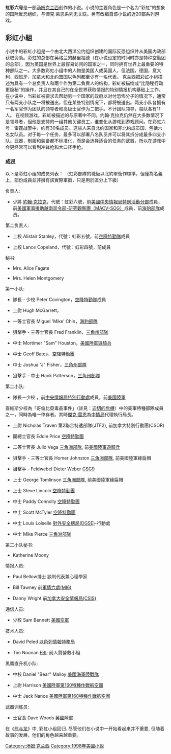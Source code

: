 {{multiple issues|
{{Expand English|time=2014-05-12T07:40:51+00:00}}
{{in-universe|time=2014-05-12T07:40:51+00:00}}
{{inappropriate tone|time=2014-05-12T07:40:51+00:00}}
{{unreferenced|time=2014-05-12T07:40:51+00:00}}
}}
{{Other uses|虹彩六号}}
'''虹彩六号'''是一部[[汤姆克兰西|汤姆克兰西]]创作的小说。小说的主要角色是一个名为“彩虹”的想象的国际反恐组织，与傑克·萊恩系列无关联。另有改编自该小说的近20部系列游戏。

== 彩虹小組 ==
小说中的彩虹小组是一个由北大西洋公约组织创建的国际反恐组织并从美国内政部获取资助。彩虹的总部在英格兰的赫里福德（在小说设定的时间时亦是特种空勤团的总部），因为英国是世界上最容易访问的国家之一，同时拥有世界上最重要的特种部队之一。大多数彩虹小组中的人物是美国人或英国人，但法国，德国，意大利，西班牙，加拿大和北约盟国以色列都至少有一名代表。
克兰西把彩虹小组描述为具有一个总负责人和兩个作为第二負責人的结构。彩虹被描绘成“比隐秘行动更隐秘”的操作，并且在其自己的在全世界获取情报的特别情报机构基础上工作。在小说中，当彩虹被要求去帮助另一个国家的政府以对付恐怖分子的情况下，通常只有两支小队之一将被送出，但在某些特别情况下，都将被送出。两支小队各拥有一名军官作为团队的领导者和高级士官作为二把手。不计团队领导，每队各有11人。
在视频游戏，彩虹被描述的与原著中不同。约翰·克拉克仍然在大多数情况下是领导者，但他是支持的一组其他关键员工，谁变化从游戏到游戏顾问。在彩虹六号：雷霆战警中，约有30名成员。这些人来自北约国家和非北约成员国，包括六名女队员。对于每一个任务，最多可以部署八名队员并可以将其拆分成最多四支小队。武器，制服和装备都不标准化，而是会选择适合的任务的武器，所以在游戏中会更经常可以看到冲锋枪和大口径手枪。
===成员===
以下是彩虹小组的成员列表：
（虹彩部隊的職級以北約軍銜作標準，但僅為名義上，部份成員並非擁有該實際軍銜，只是用於區分上下級）

;负责人:
*{{flagicon|USA}} 少將 [[約翰·克拉克|約翰·克拉克]]，代號：虹彩六號，前[[中央情报局|美國中央情報局]][[中央情報局特別行動科|特別活動分部]]成員，前[[美国军事援助越南司令部-研究观察团|美國軍事援助越南司令部-研究觀察團（MACV-SOG）]]成員，前[[海豹部隊|海豹部隊]]成员。
;第二负责人:
*{{flagicon|UK}} 上校 Alistair Stanley，代號：虹彩五號，前[[空降特勤隊|空降特勤隊]]成員
*{{flagicon|Canada}} 上校 Lance Copeland，代號：虹彩四號，前{{link-en|加拿大特種部隊|Canadian Special Operations Regiment}}成員

;秘书:
*{{flagicon|UK}} Mrs. Alice Fagate
*{{flagicon|UK}} Mrs. Helen Montgomery

;第一小队:
*{{flagicon|UK}} 隊長 - 少校 Peter Covington，[[空降特勤隊|空降特勤隊]]成員
*{{flagicon|Canada}} 上尉 Hugh McGarrett，{{link-en|加拿大427特種作戰航空中隊|427 Special Operations Aviation Squadron}}
*{{flagicon|USA}} 一等士官長 Miguel 'Mike' Chin，[[海豹部隊|海豹部隊]]
*{{flagicon|USA}} 狙擊手 - 三等士官長 Fred Franklin，[[三角州部隊|三角州部隊]]
*{{flagicon|USA}} 中士 Mortimer "Sam" Houston，[[美國陸軍遊騎兵|美國陸軍遊騎兵]]
*{{flagicon|UK}} 中士 Geoff Bates，[[空降特勤團|空降特勤團]]
*{{flagicon|USA}} 中士 Joshua "J" Fisher，[[三角州部隊|三角州部隊]]
*{{flagicon|USA}} 狙擊手 - 中士 Hank Patterson，[[三角州部隊|三角州部隊]]

;第二小队:
*{{flagicon|USA}} 隊長－少校 {{link-en|多明戈·「丁」·查維斯|Domingo Chavez}}，前[[中央情報局|中央情報局]][[中央情報局特別活動中心|特別行動處]]成員，前[[美國陸軍|美國陸軍]]
查維斯少校為「哥倫比亞毒品事件」（詳見：[[燃眉追擊_(電影)|迫切的危機]]）中的美軍特種部隊成員之一，同時為唯一倖存者。其時[[傑克·雷恩|傑克·雷恩]]為[[中情局|中情局]]代理執行局長。
*{{flagicon|Canada}} 上尉 Nicholas Traven 第2聯合特遣部隊(JTF2), 前加拿大特別行動團(CSOR)
*{{flagicon|UK}} 團總士官長 Eddie Price [[空降特勤團|空降特勤團]]
*{{flagicon|USA}} 二等士官長 Julio Vega [[三角洲部隊|三角洲部隊]], 前[[美國陸軍遊騎兵|美國陸軍遊騎兵]]
*{{flagicon|USA}} 狙擊手 - 三等士官長 Homer Johnston [[三角洲部隊|三角洲部隊]], 前美國陸軍綠扁帽
*{{flagicon|Germany}} 狙擊手 - Feldwebel Dieter Weber [[GSG9|GSG9]]
*{{flagicon|USA}} 上士 George Tomlinson [[三角洲部隊|三角洲部隊]], 前美國陸軍綠扁帽
*{{flagicon|UK}} 上士 Steve Lincoln [[空降特勤團|空降特勤團]]
*{{flagicon|UK}} 中士 Paddy Connolly [[空降特勤團|空降特勤團]]
*{{flagicon|UK}} 中士 Scott McTyler [[空降特勤團|空降特勤團]]
*{{flagicon|France}} 中士 Louis Loiselle [[对外安全总局|對外安全總局(DGSE)]]-行動處
*{{flagicon|USA}} 中士 Mike Pierce [[三角洲部隊|三角洲部隊]]

; 第二小队秘书:
*{{flagicon|UK}} Katherine Moony

;情报人员:
*{{flagicon|USA}} Paul Bellow博士 談判代表兼心理學家
*{{flagicon|UK}} Bill Tawney 前[[秘密情報局|軍情六處(MI6)]]
*{{flagicon|Canada}} Danny Wright 前[[加拿大安全情报局|加拿大安全情報局(CSIS)]]

;通信人员:
*{{flagicon|USA}} 少校 Sam Bennett [[美國空軍|美國空軍]]

;技术人员:
*{{flagicon|Israel}} David Peled [[以色列情報特務局|以色列情報特務局]]
*{{flagicon|USA}} Tim Noonan [[联邦调查局|FBI]]; 前人質營救小組

;黑鹰直升机小队:
*{{flagicon|USA}} 中校 Daniel "Bear" Malloy [[美國海軍陸戰隊|美國海軍陸戰隊]]
*{{flagicon|USA}} 上尉 Harrison [[美国陆军第160特种作战航空团|美國陸軍第160特種作戰航空團]]
*{{flagicon|USA}} 中士 Jack Nance [[美国陆军第160特种作战航空团|美國陸軍第160特種作戰航空團]]

;武器训练员:
*{{flagicon|UK}} 士官長 Dave Woods [[英國陸軍|英國陸軍]]

在《[[熊与龙|熊与龙]]》中, 彩虹小组回归. 尽管他们在小说中一开始看起来并不重要, 但随着故事的发展，他们的角色越来越重要。

{{傑克·萊恩}}
{{湯姆·克蘭西著作}}

[[Category:汤姆·克兰西|Category:汤姆·克兰西]]
[[Category:1998年美國小說|Category:1998年美國小說]]